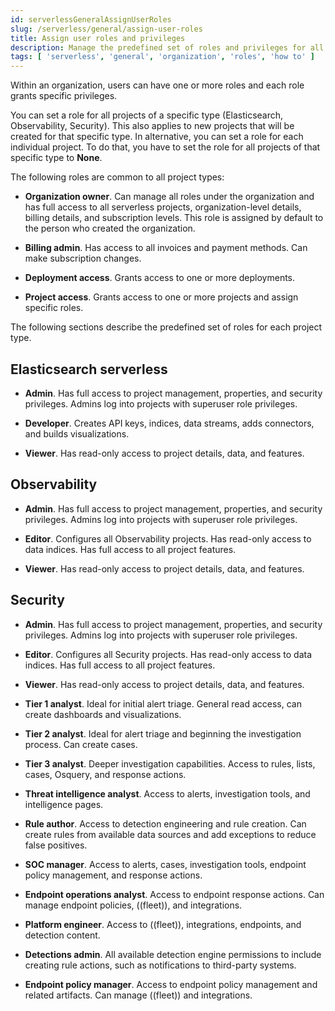```yaml
---
id: serverlessGeneralAssignUserRoles
slug: /serverless/general/assign-user-roles
title: Assign user roles and privileges
description: Manage the predefined set of roles and privileges for all your projects.
tags: [ 'serverless', 'general', 'organization', 'roles', 'how to' ]
---
```


<DocBadge template="technical preview" />
Within an organization, users can have one or more roles and each role grants specific privileges.

You can set a role for all projects of a specific type (Elasticsearch, Observability, Security). This also applies to new projects that will be created for that specific type.
In alternative, you can set a role for each individual project. To do that, you have to set the role for all projects of that specific type to **None**.

<DocImage size="l" url="images/individual-role.png" alt="Individual role" />

The following roles are common to all project types:

- **Organization owner**. Can manage all roles under the organization and has full access to all serverless projects, organization-level details, billing details, and subscription levels. This role is assigned by default to the person who created the organization.

- **Billing admin**. Has access to all invoices and payment methods. Can make subscription changes.

- **Deployment access**. Grants access to one or more deployments.

- **Project access**. Grants access to one or more projects and assign specific roles.

The following sections describe the predefined set of roles for each project type.

## Elasticsearch serverless

- **Admin**. Has full access to project management, properties, and security privileges. Admins log into projects with superuser role privileges.

- **Developer**. Creates API keys, indices, data streams, adds connectors, and builds visualizations.

- **Viewer**. Has read-only access to project details, data, and features.

## Observability

- **Admin**. Has full access to project management, properties, and security privileges. Admins log into projects with superuser role privileges.

- **Editor**. Configures all Observability projects. Has read-only access to data indices. Has full access to all project features.

- **Viewer**. Has read-only access to project details, data, and features.

## Security

- **Admin**. Has full access to project management, properties, and security privileges. Admins log into projects with superuser role privileges.

- **Editor**. Configures all Security projects. Has read-only access to data indices. Has full access to all project features.

- **Viewer**. Has read-only access to project details, data, and features.

- **Tier 1 analyst**. Ideal for initial alert triage. General read access, can create dashboards and visualizations.

- **Tier 2 analyst**. Ideal for alert triage and beginning the investigation process. Can create cases.

- **Tier 3 analyst**. Deeper investigation capabilities. Access to rules, lists, cases, Osquery, and response actions.

- **Threat intelligence analyst**. Access to alerts, investigation tools, and intelligence pages.

- **Rule author**. Access to detection engineering and rule creation. Can create rules from available data sources and add exceptions to reduce false positives.

- **SOC manager**. Access to alerts, cases, investigation tools, endpoint policy management, and response actions.

- **Endpoint operations analyst**. Access to endpoint response actions. Can manage endpoint policies, ((fleet)), and integrations.

- **Platform engineer**. Access to ((fleet)), integrations, endpoints, and detection content.

- **Detections admin**. All available detection engine permissions to include creating rule actions, such as notifications to third-party systems.

- **Endpoint policy manager**. Access to endpoint policy management and related artifacts. Can manage ((fleet)) and integrations.
